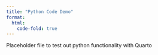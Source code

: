 ```yaml
---
title: "Python Code Demo"
format:
  html:
    code-fold: true
---
```


Placeholder file to test out python functionality with Quarto